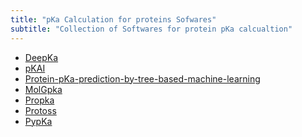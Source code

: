 ```yaml
---
title: "pKa Calculation for proteins Sofwares"
subtitle: "Collection of Softwares for protein pKa calcualtion"
---
```


* [DeepKa](https://gitlab.com/yandonghuang/deepka)
* [pKAI](https://github.com/bayer-science-for-a-better-life/pKAI)
* [Protein-pKa-prediction-by-tree-based-machine-learning](https://github.com/adajhu/Protein-pKa-prediction-by-tree-based-machine-learning)
* [MolGpka](https://github.com/xundrug/molgpka)
* [Propka](https://github.com/jensengroup/propka)
* [Protoss](https://proteins.plus/help/protoss_rest)
* [PypKa](https://github.com/mms-fcul/PypKa)







